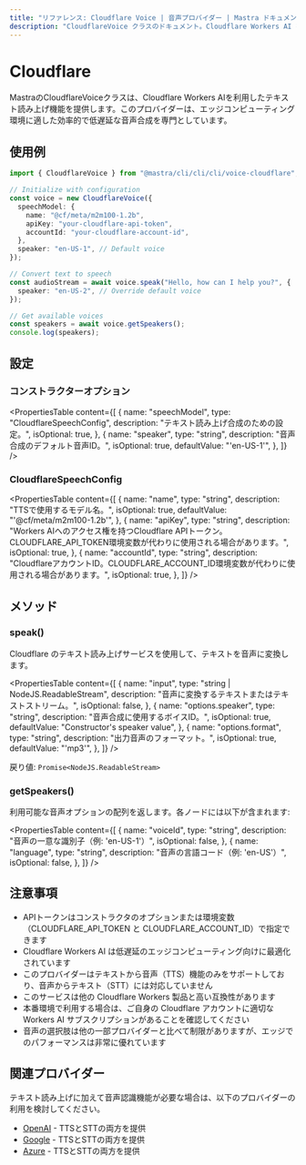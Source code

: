 ```yaml
---
title: "リファレンス: Cloudflare Voice | 音声プロバイダー | Mastra ドキュメント"
description: "CloudflareVoice クラスのドキュメント。Cloudflare Workers AI を使用したテキスト読み上げ機能を提供します。"
---
```


# Cloudflare

MastraのCloudflareVoiceクラスは、Cloudflare Workers AIを利用したテキスト読み上げ機能を提供します。このプロバイダーは、エッジコンピューティング環境に適した効率的で低遅延な音声合成を専門としています。

## 使用例

```typescript
import { CloudflareVoice } from "@mastra/cli/cli/cli/voice-cloudflare";

// Initialize with configuration
const voice = new CloudflareVoice({
  speechModel: {
    name: "@cf/meta/m2m100-1.2b",
    apiKey: "your-cloudflare-api-token",
    accountId: "your-cloudflare-account-id",
  },
  speaker: "en-US-1", // Default voice
});

// Convert text to speech
const audioStream = await voice.speak("Hello, how can I help you?", {
  speaker: "en-US-2", // Override default voice
});

// Get available voices
const speakers = await voice.getSpeakers();
console.log(speakers);
```

## 設定

### コンストラクターオプション

<PropertiesTable
  content={[
    {
      name: "speechModel",
      type: "CloudflareSpeechConfig",
      description: "テキスト読み上げ合成のための設定。",
      isOptional: true,
    },
    {
      name: "speaker",
      type: "string",
      description: "音声合成のデフォルト音声ID。",
      isOptional: true,
      defaultValue: "'en-US-1'",
    },
  ]}
/>

### CloudflareSpeechConfig

<PropertiesTable
  content={[
    {
      name: "name",
      type: "string",
      description: "TTSで使用するモデル名。",
      isOptional: true,
      defaultValue: "'@cf/meta/m2m100-1.2b'",
    },
    {
      name: "apiKey",
      type: "string",
      description:
        "Workers AIへのアクセス権を持つCloudflare APIトークン。CLOUDFLARE_API_TOKEN環境変数が代わりに使用される場合があります。",
      isOptional: true,
    },
    {
      name: "accountId",
      type: "string",
      description:
        "CloudflareアカウントID。CLOUDFLARE_ACCOUNT_ID環境変数が代わりに使用される場合があります。",
      isOptional: true,
    },
  ]}
/>

## メソッド

### speak()

Cloudflare のテキスト読み上げサービスを使用して、テキストを音声に変換します。

<PropertiesTable
  content={[
    {
      name: "input",
      type: "string | NodeJS.ReadableStream",
      description: "音声に変換するテキストまたはテキストストリーム。",
      isOptional: false,
    },
    {
      name: "options.speaker",
      type: "string",
      description: "音声合成に使用するボイスID。",
      isOptional: true,
      defaultValue: "Constructor's speaker value",
    },
    {
      name: "options.format",
      type: "string",
      description: "出力音声のフォーマット。",
      isOptional: true,
      defaultValue: "'mp3'",
    },
  ]}
/>

戻り値: `Promise<NodeJS.ReadableStream>`

### getSpeakers()

利用可能な音声オプションの配列を返します。各ノードには以下が含まれます:

<PropertiesTable
  content={[
    {
      name: "voiceId",
      type: "string",
      description: "音声の一意な識別子（例: 'en-US-1'）",
      isOptional: false,
    },
    {
      name: "language",
      type: "string",
      description: "音声の言語コード（例: 'en-US'）",
      isOptional: false,
    },
  ]}
/>

## 注意事項

- APIトークンはコンストラクタのオプションまたは環境変数（CLOUDFLARE_API_TOKEN と CLOUDFLARE_ACCOUNT_ID）で指定できます
- Cloudflare Workers AI は低遅延のエッジコンピューティング向けに最適化されています
- このプロバイダーはテキストから音声（TTS）機能のみをサポートしており、音声からテキスト（STT）には対応していません
- このサービスは他の Cloudflare Workers 製品と高い互換性があります
- 本番環境で利用する場合は、ご自身の Cloudflare アカウントに適切な Workers AI サブスクリプションがあることを確認してください
- 音声の選択肢は他の一部プロバイダーと比べて制限がありますが、エッジでのパフォーマンスは非常に優れています

## 関連プロバイダー

テキスト読み上げに加えて音声認識機能が必要な場合は、以下のプロバイダーの利用を検討してください。

- [OpenAI](./openai) - TTSとSTTの両方を提供
- [Google](./google) - TTSとSTTの両方を提供
- [Azure](./azure) - TTSとSTTの両方を提供
